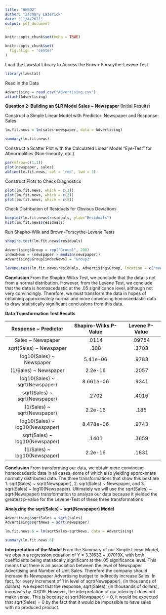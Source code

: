 ---
title: "HW6Q2"
author: "Zachary Lazerick"
date: "11/4/2021"
output: pdf_document
---

```{r setup, include=FALSE}
knitr::opts_chunk$set(echo = TRUE)
```

```{r global.options, include=FALSE}
knitr::opts_chunk$set(
  fig.align = 'center'
)
```

Load the Lawstat Library to Access the Brown-Forscythe-Levene Test
```{r}
library(lawstat)
```

Read in the Data
```{r}
Advertising = read.csv("Advertising.csv")
attach(Advertising)
```

**Question 2: Building an SLR Model Sales ~ Newspaper**
(Initial Results)

Construct a Simple Linear Model with Predictor: Newspaper and Response: Sales
```{r}
lm.fit.news = lm(sales~newspaper, data = Advertising)
```
```{r, echo=F}
summary(lm.fit.news)
```

Construct a Scatter Plot with the Calculated Linear Model
"Eye-Test" for Abnormalities (Non-linearity, etc.)
```{r, echo=F}
par(mfrow=c(1,1))
plot(newspaper, sales)
abline(lm.fit.news, col = 'red', lwd = 3)
```

Construct Plots to Check Diagnostics
```{r, echo=F}
plot(lm.fit.news, which = c(1))
plot(lm.fit.news, which = c(2))
plot(lm.fit.news, which = c(5))
```

Check Distribution of Residuals for Obvious Deviations
```{r, echo=F}
boxplot(lm.fit.news$residuals, ylab="Residuals")
hist(lm.fit.news$residuals)
```

Run Shapiro-Wilk and Brown-Forscythe-Levene Tests
```{r}
shapiro.test(lm.fit.news$residuals)
```
```{r, echo=F}
Advertising$Group = rep("Group1", 200)
indexNews = (newspaper > median(newspaper))
Advertising$Group[indexNews] = "Group2"
```
```{r}
levene.test(lm.fit.news$residuals, Advertising$Group, location = c("median"))
```

**Conclusion**
From the Shapiro-Wilks Test, we conclude that the data is not from
a normal distribution. However, from the Levene Test, we conclude that the data is homoscedastic at the .05 significance level, although not very convincingly. Therefore, we must transform the data in hopes of obtaining approximately normal and more convincing homoscedastic data to draw statistically significant conclusions from this data.

**Data Transformation Test Results**

|     **Response ~ Predictor**    	| **Shapiro-Wilks P-Value** 	| **Levene P-Value** 	|
|:-------------------------------:	|:-------------------------:	|:------------------:	|
|        Sales ~ Newspaper        	|           .0114           	|       .09754       	|
|     sqrt(Sales) ~ Newspaper     	|            .308           	|        .3703       	|
|     log10(Sales) ~ Newspaper    	|          5.41e-06         	|        .9783       	|
|      (1/Sales) ~ Newspaper      	|          2.2e-16          	|        .2057       	|
|  log10(Sales) ~ sqrt(Newspaper) 	|         8.661e-06         	|        .9341       	|
|  sqrt(Sales) ~ sqrt(Newspaper)  	|           .2702           	|        .4016       	|
|   (1/Sales) ~ sqrt(Newspaper)   	|          2.2e-16          	|        .185        	|
| log10(Sales) ~ log10(Newspaper) 	|         8.478e-06         	|        .9743       	|
|  sqrt(Sales) ~ log10(Newspaper) 	|           .1401           	|        .3659       	|
|   (1/Sales) ~ log10(Newspaper)  	|          2.2e-16          	|        .1831       	|
**Conclusion**
From transforming our data, we obtain more convincing homoscedastic data in all cases, some of which also yielding approximate normally distributed data. The three transformations that show this best are 1. sqrt(Sales) ~ sqrt(Newspaper), 2. sqrt(Sales) ~ Newspaper, and 3. sqrt(Sales) ~ log10(Newspaper). Ultimately we will use the sqrt(Sales) ~ sqrt(Newspaper) transformation to analyze our data because it yielded the greatest p-value for the Levene-Test of these three transformations

**Analyzing the sqrt(Sales) ~ sqrt(Newspaper) Model**

```{r, echo=F}
Advertising$sqrtSales = sqrt(sales)
Advertising$sqrtNews = sqrt(newspaper)

lm.fit.news.6 = lm(sqrtSales~sqrtNews, data = Advertising)
```
```{r}
summary(lm.fit.news.6)
```

**Interpretation of the Model**
From the Summary of our Simple Linear Model, we obtain a regression equation of Y = 3.31633 + .07019X, with both coefficients being statistically significant at the .05 significance level. This means that there is an association between the level of Newspaper Advertising and Number of Unit Sales. Therefore the company should increase its Newspaper Advertising budget to indirectly increase Sales. In fact, for every increment of 1 in level of sqrt(Newspaper), (in thousands of dollars), we expect that the response, sqrt(Sales), (in thousands of dollars), increases by .07019. However, the interpretation of our intercept does not make sense. This is because at sqrt(Newspaper) = 0, it would be expected that sqrt(Sales) = 0 by the fact that it would be impossible to have sales with no produced product. 

